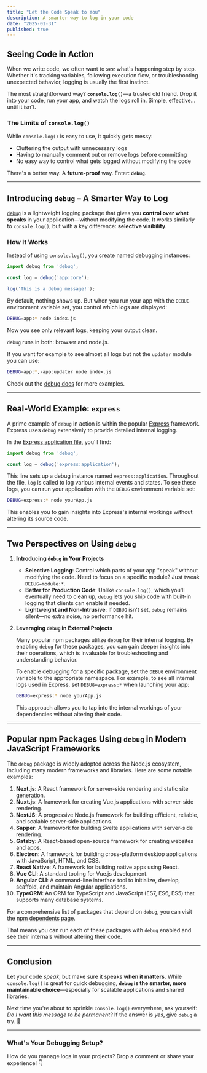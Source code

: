 ```yaml
---
title: "Let the Code Speak to You"
description: A smarter way to log in your code
date: "2025-01-31"
published: true
---
```


## Seeing Code in Action

When we write code, we often want to *see* what's happening step by step. Whether it's tracking variables, following execution flow, or troubleshooting unexpected behavior, logging is usually the first instinct.

The most straightforward way? **`console.log()`**—a trusted old friend. Drop it into your code, run your app, and watch the logs roll in. Simple, effective... until it isn't.

### The Limits of `console.log()`

While `console.log()` is easy to use, it quickly gets messy:

- Cluttering the output with unnecessary logs
- Having to manually comment out or remove logs before committing
- No easy way to control what gets logged without modifying the code

There's a better way. A **future-proof** way. Enter: **`debug`**.

---

## Introducing `debug` – A Smarter Way to Log

[`debug`](https://www.npmjs.com/package/debug) is a lightweight logging package that gives you **control over what speaks** in your application—without modifying the code. It works similarly to `console.log()`, but with a key difference: **selective visibility**.

### How It Works

Instead of using `console.log()`, you create named debugging instances:

```javascript
import debug from 'debug';

const log = debug('app:core');

log('This is a debug message!');
```

By default, nothing shows up. But when you run your app with the `DEBUG` environment variable set, you control which logs are displayed:

```bash
DEBUG=app:* node index.js
```

Now you see only relevant logs, keeping your output clean.

`debug` runs in both: browser and node.js.

If you want for example to see almost all logs but not the `updater` module you can use:

```bash
DEBUG=app:*,-app:updater node index.js
```

Check out the [debug docs](https://www.npmjs.com/package/debug) for more examples.

---

## Real-World Example: `express`

A prime example of `debug` in action is within the popular [Express](https://expressjs.com/) framework. Express uses `debug` extensively to provide detailed internal logging.

In the [Express application file](https://github.com/expressjs/express/blob/master/lib/application.js), you'll find:

```javascript
import debug from 'debug';

const log = debug('express:application');
```

This line sets up a debug instance named `express:application`. Throughout the file, `log` is called to log various internal events and states. To see these logs, you can run your application with the `DEBUG` environment variable set:

```bash
DEBUG=express:* node yourApp.js
```

This enables you to gain insights into Express's internal workings without altering its source code.

---

## Two Perspectives on Using `debug`

1. **Introducing `debug` in Your Projects**

   - **Selective Logging**: Control which parts of your app "speak" without modifying the code. Need to focus on a specific module? Just tweak `DEBUG=module:*`.
   - **Better for Production Code**: Unlike `console.log()`, which you'll eventually need to clean up, `debug` lets you ship code with built-in logging that clients can enable if needed.
   - **Lightweight and Non-Intrusive**: If `DEBUG` isn't set, `debug` remains silent—no extra noise, no performance hit.

2. **Leveraging `debug` in External Projects**

   Many popular npm packages utilize `debug` for their internal logging. By enabling `debug` for these packages, you can gain deeper insights into their operations, which is invaluable for troubleshooting and understanding behavior.

   To enable debugging for a specific package, set the `DEBUG` environment variable to the appropriate namespace. For example, to see all internal logs used in Express, set `DEBUG=express:*` when launching your app:

   ```bash
   DEBUG=express:* node yourApp.js
   ```

   This approach allows you to tap into the internal workings of your dependencies without altering their code.

---

## Popular npm Packages Using `debug` in Modern JavaScript Frameworks

The `debug` package is widely adopted across the Node.js ecosystem, including many modern frameworks and libraries. Here are some notable examples:

1. **Next.js**: A React framework for server-side rendering and static site generation.
2. **Nuxt.js**: A framework for creating Vue.js applications with server-side rendering.
3. **NestJS**: A progressive Node.js framework for building efficient, reliable, and scalable server-side applications.
4. **Sapper**: A framework for building Svelte applications with server-side rendering.
5. **Gatsby**: A React-based open-source framework for creating websites and apps.
6. **Electron**: A framework for building cross-platform desktop applications with JavaScript, HTML, and CSS.
7. **React Native**: A framework for building native apps using React.
8. **Vue CLI**: A standard tooling for Vue.js development.
9. **Angular CLI**: A command-line interface tool to initialize, develop, scaffold, and maintain Angular applications.
10. **TypeORM**: An ORM for TypeScript and JavaScript (ES7, ES6, ES5) that supports many database systems.

For a comprehensive list of packages that depend on `debug`, you can visit the [npm dependents page](https://www.npmjs.com/browse/depended/debug).

That means you can run each of these packages with `debug` enabled and see their internals without altering their code.

---

## Conclusion

Let your code *speak*, but make sure it speaks **when it matters**. While `console.log()` is great for quick debugging, **`debug` is the smarter, more maintainable choice**—especially for scalable applications and shared libraries.

Next time you're about to sprinkle `console.log()` everywhere, ask yourself: *Do I want this message to be permanent?* If the answer is *yes*, give `debug` a try. 🚀

---

### What's Your Debugging Setup?

How do you manage logs in your projects? Drop a comment or share your experience! 👇
